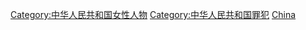 [[Category:中华人民共和国女性人物|Category:中华人民共和国女性人物]]
[[Category:中华人民共和国罪犯|Category:中华人民共和国罪犯]]
[[Category:各國女性罪犯|China]]